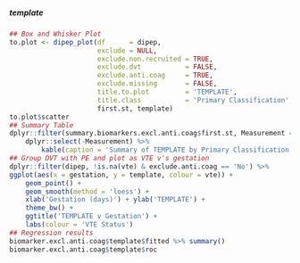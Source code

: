 ##### template

```r
## Box and Whisker Plot
to.plot <- dipep_plot(df      = dipep,
                      exclude = NULL,
                      exclude.non.recruited = TRUE,
                      exclude.dvt           = FALSE,
                      exclude.anti.coag     = TRUE,
                      exclude.missing       = FALSE,
                      title.to.plot         = 'TEMPLATE',
                      title.class           = 'Primary Classification',
                      first.st, template)
to.plot$scatter
## Summary Table
dplyr::filter(summary.biomarkers.excl.anti.coag$first.st, Measurement == 'APTT') %>%
    dplyr::select(-Measurement) %>%
        kable(caption = 'Summary of TEMPLATE by Primary Classification')
## Group DVT with PE and plot as VTE v's gestation
dplyr::filter(dipep, !is.na(vte) & exclude.anti.coag == 'No') %>%
ggplot(aes(x = gestation, y = template, colour = vte)) +
    geom_point() +
    geom_smooth(method = 'loess') +
    xlab('Gestation (days)') + ylab('TEMPLATE') +
    theme_bw() +
    ggtitle('TEMPLATE v Gestation') +
    labs(colour = 'VTE Status')
## Regression results
biomarker.excl.anti.coag$template$fitted %>% summary()
biomarker.excl.anti.coag$template$roc

```
